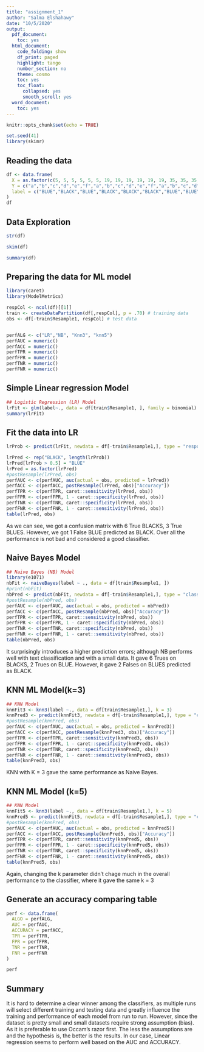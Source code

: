 ```yaml
---
title: "assignment_1"
author: "Salma Elshahawy"
date: "10/5/2020"
output:
  pdf_document:
    toc: yes
  html_document:
    code_folding: show
    df_print: paged
    highlight: tango
    number_section: no
    theme: cosmo
    toc: yes
    toc_float:
      collapsed: yes
      smooth_scroll: yes
  word_document:
    toc: yes
---
```


```r
knitr::opts_chunk$set(echo = TRUE)
```

```r
set.seed(41)
library(skimr)
```

## Reading the data 

```r
df <- data.frame(
  X = as.factor(c(5, 5, 5, 5, 5, 5, 19, 19, 19, 19, 19, 19, 35, 35, 35, 35, 35, 35, 51, 51, 51, 51, 51, 51, 55, 55, 55, 55, 55, 55, 63, 63, 63, 63, 63, 63)),
  Y = c("a","b","c","d","e","f","a","b","c","d","e","f","a","b","c","d","e","f","a","b","c","d","e","f","a","b","c","d","e","f","a","b","c","d","e","f"),
  label = c("BLUE","BLACK","BLUE","BLACK","BLACK","BLACK","BLUE","BLUE","BLUE","BLUE","BLACK","BLUE","BLACK","BLACK","BLUE","BLACK","BLACK","BLACK","BLACK","BLACK","BLUE","BLACK","BLACK","BLACK","BLACK","BLACK","BLACK","BLACK","BLACK","BLACK","BLACK","BLUE","BLUE","BLUE","BLUE","BLUE")
)
df
```

## Data Exploration 

```r
str(df)
```

```r
skim(df)
```


```r
summary(df)
```

## Preparing the data for ML model

```r
library(caret)
library(ModelMetrics)

respCol <- ncol(df)[[1]]
train <- createDataPartition(df[,respCol], p = .70) # training data
obs <- df[-train$Resample1, respCol] # test data


perfALG <- c("LR","NB", "Knn3", "knn5")
perfAUC = numeric()
perfACC = numeric()
perfTPR = numeric()
perfFPR = numeric()
perfTNR = numeric()
perfFNR = numeric()
```

## Simple Linear regression Model 

```r
## Logistic Regression (LR) Model
lrFit <- glm(label~., data = df[train$Resample1, ], family = binomial)
summary(lrFit)
```

## Fit the data into LR

```r
lrProb <- predict(lrFit, newdata = df[-train$Resample1,], type = "response")

lrPred <- rep("BLACK", length(lrProb))
lrPred[lrProb > 0.5] = "BLUE"
lrPred = as.factor(lrPred)
#postResample(lrPred, obs)
perfAUC <- c(perfAUC, auc(actual = obs, predicted = lrPred))
perfACC <- c(perfACC, postResample(lrPred, obs)["Accuracy"])
perfTPR <- c(perfTPR, caret::sensitivity(lrPred, obs))
perfFPR <- c(perfFPR, 1 - caret::specificity(lrPred, obs))
perfTNR <- c(perfTNR, caret::specificity(lrPred, obs))
perfFNR <- c(perfFNR, 1 - caret::sensitivity(lrPred, obs))
table(lrPred, obs)
```

As we can see, we got a confusion matrix with 6 True BLACKS, 3 True BLUES. However, we got 1 False BLUE predicted as BLACK. Over all the performance is not bad and considered a good classifier.


## Naive Bayes Model 

```r
## Naive Bayes (NB) Model
library(e1071)
nbFit <- naiveBayes(label ~ ., data = df[train$Resample1, ])
#print(nbFit)
nbPred <- predict(nbFit, newdata = df[-train$Resample1,], type = "class")
#postResample(nbPred, obs)
perfAUC <- c(perfAUC, auc(actual = obs, predicted = nbPred))
perfACC <- c(perfACC, postResample(nbPred, obs)["Accuracy"])
perfTPR <- c(perfTPR, caret::sensitivity(nbPred, obs))
perfFPR <- c(perfFPR, 1 - caret::specificity(nbPred, obs))
perfTNR <- c(perfTNR, caret::specificity(nbPred, obs))
perfFNR <- c(perfFNR, 1 - caret::sensitivity(nbPred, obs))
table(nbPred, obs)
```

It surprisingly introduces a higher prediction errors; although NB performs well with text classification and with a small data. 
It gave 6 Trues on BLACKS, 2 Trues on BLUE. However, it gave 2 Falses on BLUES predicted as BLACK. 

## KNN ML Model(k=3)

```r
## KNN Model
knnFit3 <- knn3(label ~., data = df[train$Resample1,], k = 3)
knnPred3 <- predict(knnFit3, newdata = df[-train$Resample1,], type = "class")
#postResample(knnPred, obs)
perfAUC <- c(perfAUC, auc(actual = obs, predicted = knnPred3))
perfACC <- c(perfACC, postResample(knnPred3, obs)["Accuracy"])
perfTPR <- c(perfTPR, caret::sensitivity(knnPred3, obs))
perfFPR <- c(perfFPR, 1 - caret::specificity(knnPred3, obs))
perfTNR <- c(perfTNR, caret::specificity(knnPred3, obs))
perfFNR <- c(perfFNR, 1 - caret::sensitivity(knnPred3, obs))
table(knnPred3, obs)
```

KNN with K = 3 gave the same performance as Naive Bayes. 

## KNN ML Model (k=5)

```r
## KNN Model
knnFit5 <- knn3(label ~., data = df[train$Resample1,], k = 5)
knnPred5 <- predict(knnFit5, newdata = df[-train$Resample1,], type = "class")
#postResample(knnPred, obs)
perfAUC <- c(perfAUC, auc(actual = obs, predicted = knnPred5))
perfACC <- c(perfACC, postResample(knnPred5, obs)["Accuracy"])
perfTPR <- c(perfTPR, caret::sensitivity(knnPred5, obs))
perfFPR <- c(perfFPR, 1 - caret::specificity(knnPred5, obs))
perfTNR <- c(perfTNR, caret::specificity(knnPred5, obs))
perfFNR <- c(perfFNR, 1 - caret::sensitivity(knnPred5, obs))
table(knnPred5, obs)
```

Again, changing the k parameter didn't chage much in the overall performance to the classifier, where it gave the same k = 3

## Generate an accuracy comparing table 

```r
perf <- data.frame(
  ALGO = perfALG,
  AUC = perfAUC,
  ACCURACY = perfACC,
  TPR = perfTPR,
  FPR = perfFPR,
  TNR = perfTNR,
  FNR = perfFNR
)
```


```r
perf
```

## Summary 

It is hard to determine a clear winner among the classifiers, as multiple runs will select different training and testing data and greatly influence the training and performance of each model from run to run. However, since the dataset is pretty small and small datasets require strong assumption (bias). As it is preferable to use Occam's razor first. The less the assumptions are and the hypothesis is, the better is the results. In our case, Linear regression seems to perform well based on the AUC and ACCURACY.








